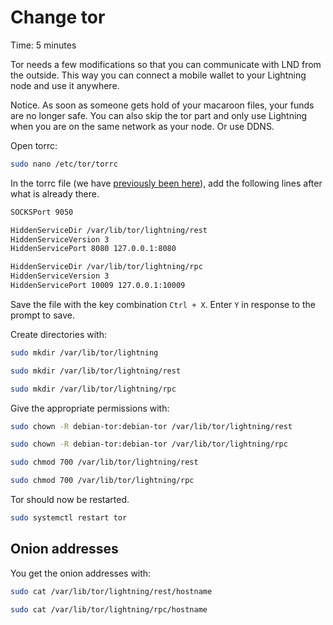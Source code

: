 
# Change tor

<Callout emoji="&#x2139;">
        Time: 5 minutes
</Callout>

Tor needs a few modifications so that you can communicate with LND from the outside. This way you can connect a mobile wallet to your Lightning node and use it anywhere.

<Callout type="warning" emoji="&#x26A0;"> 
        Notice. As soon as someone gets hold of your macaroon files, your funds are no longer safe. You can also skip the tor part and only use Lightning when you are on the same network as your node. Or use DDNS.
</Callout>

Open torrc:

```bash
sudo nano /etc/tor/torrc
```

In the torrc file (we have [previously been here](/bitcoin-core/change-tor)), add the following lines after what is already there.

```bash
SOCKSPort 9050

HiddenServiceDir /var/lib/tor/lightning/rest
HiddenServiceVersion 3
HiddenServicePort 8080 127.0.0.1:8080

HiddenServiceDir /var/lib/tor/lightning/rpc
HiddenServiceVersion 3
HiddenServicePort 10009 127.0.0.1:10009
```

Save the file with the key combination `Ctrl + X`. Enter `Y` in response to the prompt to save.

Create directories with:

```bash
sudo mkdir /var/lib/tor/lightning
```

```bash
sudo mkdir /var/lib/tor/lightning/rest
```

```bash
sudo mkdir /var/lib/tor/lightning/rpc
```

Give the appropriate permissions with:

```bash
sudo chown -R debian-tor:debian-tor /var/lib/tor/lightning/rest
```

```bash
sudo chown -R debian-tor:debian-tor /var/lib/tor/lightning/rpc
```

```bash
sudo chmod 700 /var/lib/tor/lightning/rest
```

```bash
sudo chmod 700 /var/lib/tor/lightning/rpc
```

Tor should now be restarted.

```bash
sudo systemctl restart tor
```

## Onion addresses

You get the onion addresses with:

```bash
sudo cat /var/lib/tor/lightning/rest/hostname
```

```bash
sudo cat /var/lib/tor/lightning/rpc/hostname
```

